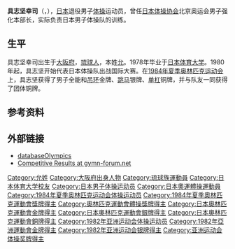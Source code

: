 {{MedalTableTop}}
{{MedalCompetition|[[奧林匹克運動會|奧林匹克運動會]]}}
{{MedalGold  | [[1984年夏季奧林匹克運動會|1984年洛杉磯]] | 個人全能}} 
{{MedalGold  | [[1984年夏季奧林匹克運動會|1984年洛杉磯]] | 吊環}} 
{{MedalSilver| [[1984年夏季奧林匹克運動會|1984年洛杉磯]] | 跳馬}} 
{{MedalBronze| [[1984年夏季奧林匹克運動會|1984年洛杉磯]] | 單桿}} 
{{MedalBronze| [[1984年夏季奧林匹克運動會|1984年洛杉磯]] | 團體}} 
{{MedalBottom}}

{{japanese|japanese=具志堅 幸司|kana=ぐしけん こうじ|romaji=Gushiken Kōji}}

'''具志坚幸司'''（{{jpn|j=具志堅 幸司|hg=ぐしけん こうじ|rm=Gushiken Kōji}}，{{bd|1956年|11月12日|catIdx=Gushiken Kouji}}），[[日本|日本]]退役男子[[体操|体操]]运动员，曾任[[日本体操协会|日本体操协会]]北京奥运会男子强化本部长，实际负责日本男子体操队的训练。

== 生平 ==
具志坚幸司出生于[[大阪府|大阪府]]，[[琉球人|琉球人]]，本姓[[允姓|允]]。1978年毕业于[[日本体育大学|日本体育大学]]。1980年起，具志坚开始代表日本体操队出战国际大赛。在[[1984年夏季奥林匹克运动会|1984年夏季奥林匹克运动会]]上，具志坚获得了男子全能和[[吊环|吊环]]金牌、[[跳马|跳马]]银牌、[[单杠|单杠]]铜牌，并与队友一同获得了团体铜牌。

== 参考资料 ==
{{reflist}}

== 外部链接 ==
* [https://web.archive.org/web/20100105164613/http://databaseolympics.com/players/playerpage.htm?ilkid=GUSHIKOJ01 databaseOlympics]
* [http://www.gymn-forum.net/bios/men/gushiken.html Competitive Results at gymn-forum.net] {{Wayback|url=http://www.gymn-forum.net/bios/men/gushiken.html |date=20180823210404 }}

{{奧林匹克運動會男子體操個人全能冠軍}}
{{奧林匹克運動會男子吊環冠軍}}
{{世界體操錦標賽男子吊環冠軍}}
{{世界體操錦標賽男子雙槓冠軍}}

{{Authority control}}
{{DEFAULTSORT:Gushiken Kouji}}
[[Category:允姓|Category:允姓]]
[[Category:大阪府出身人物|Category:大阪府出身人物]]
[[Category:琉球族運動員|Category:琉球族運動員]]
[[Category:日本体育大学校友|Category:日本体育大学校友]]
[[Category:日本男子体操运动员|Category:日本男子体操运动员]]
[[Category:日本奧運體操運動員|Category:日本奧運體操運動員]]
[[Category:1984年夏季奥林匹克运动会体操运动员|Category:1984年夏季奥林匹克运动会体操运动员]]
[[Category:1984年夏季奧林匹克運動會獎牌得主|Category:1984年夏季奧林匹克運動會獎牌得主]]
[[Category:奧林匹克運動會體操獎牌得主|Category:奧林匹克運動會體操獎牌得主]]
[[Category:日本奧林匹克運動會金牌得主|Category:日本奧林匹克運動會金牌得主]]
[[Category:日本奧林匹克運動會銀牌得主|Category:日本奧林匹克運動會銀牌得主]]
[[Category:日本奧林匹克運動會銅牌得主|Category:日本奧林匹克運動會銅牌得主]]
[[Category:1982年亚洲运动会体操运动员|Category:1982年亚洲运动会体操运动员]]
[[Category:1982年亞洲運動會金牌得主|Category:1982年亞洲運動會金牌得主]]
[[Category:1982年亚洲运动会银牌得主|Category:1982年亚洲运动会银牌得主]]
[[Category:亚洲运动会体操奖牌得主|Category:亚洲运动会体操奖牌得主]]

{{Japan-sport-bio-stub}}